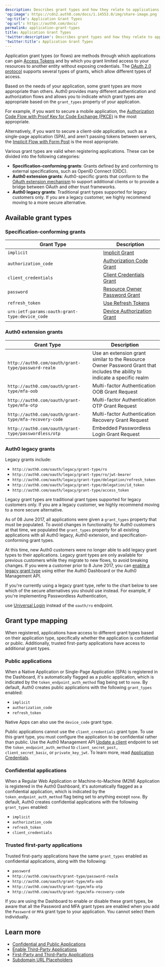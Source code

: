 ```yaml
---
description: Describes grant types and how they relate to applications.
'og:image': https://cdn2.auth0.com/docs/1.14553.0/img/share-image.png
'og:title': Application Grant Types
'og:url': https://auth0.com/docs/
permalink: application-grant-types
title: Application Grant Types
'twitter:description': Describes grant types and how they relate to applications.
'twitter:title': Application Grant Types
---
```

Application grant types (or flows) are methods through which applications can gain [Access Tokens](/secure/tokens/access-tokens) and by which you grant limited access to your resources to another entity without exposing credentials. The [OAuth 2.0 protocol](/get-started/authentication-and-authorization-flow/which-oauth-2-0-flow-should-i-use) supports several types of grants, which allow different types of access.

Based on the needs of your application, some grant types are more appropriate than others. Auth0 provides many different authentication and <Tooltip tip="Authorization Flow: Authorization grant (or workflow) specified in the OAuth 2.0 framework." cta="View Glossary" href="/glossary?term=authorization+flows">authorization flows</Tooltip> and allows you to indicate which grant types are appropriate based on the `grant_types` property of your application.

For example, if you want to secure a mobile application, the [Authorization Code Flow with Proof Key for Code Exchange (PKCE)](/get-started/authentication-and-authorization-flow/authorization-code-flow-with-pkce) is the most appropriate.

Alternatively, if you want to secure a client-side application, such as a single-page application (SPA), and aren't passing tokens between servers, the [Implicit Flow with Form Post](/get-started/authentication-and-authorization-flow/implicit-flow-with-form-post) is the most appropriate.

Various grant types are valid when registering applications. These can be divided into the following categories:

* **Specification-conforming grants**: Grants defined by and conforming to external specifications, such as <Tooltip tip="OpenID: Open standard for authentication that allows applications to verify users' identities without collecting and storing login information." cta="View Glossary" href="/glossary?term=OpenID">OpenID</Tooltip> Connect (OIDC).
* **Auth0 extension grants**: Auth0-specific grants that conform to the [OAuth extension mechanism](https://tools.ietf.org/html/rfc6749#section-4.5) to support additional clients or to provide a bridge between <Tooltip tip="OAuth 2.0: Authorization framework that defines authorization protocols and workflows." cta="View Glossary" href="/glossary?term=OAuth">OAuth</Tooltip> and other trust frameworks.
* **Auth0 legacy grants**: Traditional grant types supported for legacy customers only. If you are a legacy customer, we highly recommend moving to a more secure alternative.

## Available grant types

### Specification-conforming grants

<table class="table"><thead>
<tr>
<th>Grant Type</th>
<th>Description</th>
</tr>
</thead>
<tbody>
<tr>
<td><code>implicit</code></td>
<td><a href="/get-started/authentication-and-authorization-flow/implicit-flow-with-form-post" title="Implicit Flow with Form Post">Implicit Grant</a></td>
</tr>
<tr>
<td><code>authorization_code</code></td>
<td><a href="/get-started/authentication-and-authorization-flow/authorization-code-flow" title="Authorization Code Flow">Authorization Code Grant</a></td>
</tr>
<tr>
<td><code>client_credentials</code></td>
<td><a href="/get-started/authentication-and-authorization-flow/client-credentials-flow" title="Client Credentials Flow">Client Credentials Grant</a></td>
</tr>
<tr>
<td><code>password</code></td>
<td><a href="/get-started/authentication-and-authorization-flow/resource-owner-password-flow" title="Resource Owner Password Flow">Resource Owner Password Grant</a></td>
</tr>
<tr>
<td><code>refresh_token</code></td>
<td><a href="/secure/tokens/refresh-tokens/use-refresh-tokens" title="Use Refresh Tokens">Use Refresh Tokens</a></td>
</tr>
<tr>
<td><code>urn:ietf:params:oauth:grant-type:device_code</code></td>
<td><a href="/get-started/authentication-and-authorization-flow/device-authorization-flow" title="Device Authorization Flow">Device Authorization Grant</a></td>
</tr>
</tbody>
</table>

### Auth0 extension grants

<table class="table"><thead>
<tr>
<th>Grant Type</th>
<th>Description</th>
</tr>
</thead>
<tbody>
<tr>
<td><code>http://auth0.com/oauth/grant-type/password-realm</code></td>
<td>Use an extension grant similar to the Resource Owner Password Grant that includes the ability to indicate a specific realm</td>
</tr>
<tr>
<td><code>http://auth0.com/oauth/grant-type/mfa-oob</code></td>
<td>Multi-factor Authentication OOB Grant Request</td>
</tr>
<tr>
<td><code>http://auth0.com/oauth/grant-type/mfa-otp</code></td>
<td>Multi-factor Authentication OTP Grant Request</td>
</tr>
<tr>
<td><code>http://auth0.com/oauth/grant-type/mfa-recovery-code</code></td>
<td>Multi-factor Authentication Recovery Grant Request</td>
</tr>
<tr>
<td><code>http://auth0.com/oauth/grant-type/passwordless/otp</code></td>
<td>Embedded Passwordless Login Grant Request</td>
</tr>
</tbody>
</table>

### Auth0 legacy grants

Legacy grants include:

* `http://auth0.com/oauth/legacy/grant-type/ro`
* `http://auth0.com/oauth/legacy/grant-type/ro/jwt-bearer`
* `http://auth0.com/oauth/legacy/grant-type/delegation/refresh_token`
* `http://auth0.com/oauth/legacy/grant-type/delegation/id_token`
* `http://auth0.com/oauth/legacy/grant-type/access_token`

Legacy grant types are traditional grant types supported for legacy customers only. If you are a legacy customer, we highly recommend moving to a more secure alternative.

As of 08 June 2017, all applications were given a `grant_types` property that must be populated. To avoid changes in functionality for Auth0 customers at that time, we populated the `grant_types` property for all existing applications with all Auth0 legacy, Auth0 extension, and specification-conforming grant types.

At this time, new Auth0 customers were no longer able to add legacy grant types to their applications. Legacy grant types are only available for previous customers while they migrate to new flows, to avoid breaking changes. If you were a customer prior to 8 June 2017, you can [enable a legacy grant type](/get-started/applications/update-grant-types) using either the <Tooltip tip="Auth0 Dashboard: Auth0's main product to configure your services." cta="View Glossary" href="/glossary?term=Auth0+Dashboard">Auth0 Dashboard</Tooltip> or the Auth0 <Tooltip tip="Auth0 Dashboard: Auth0's main product to configure your services." cta="View Glossary" href="/glossary?term=Management+API">Management API</Tooltip>.

If you're currently using a legacy grant type, refer to the chart below to see which of the secure alternatives you should use instead. For example, if you're implementing <Tooltip tip="Passwordless: Form of authentication that does not rely on a password as the first factor." cta="View Glossary" href="/glossary?term=Passwordless">Passwordless</Tooltip> Authentication,

use [Universal Login](/authenticate/login/auth0-universal-login) instead of the `oauth/ro` endpoint.

## Grant type mapping

When registered, applications have access to different grant types based on their application type, specifically whether the application is confidential or public. Additionally, trusted first-party applications have access to additional grant types.

### Public applications

When a Native Application or Single-Page Application (SPA) is registered in the Dashboard, it's automatically flagged as a public application, which is indicated by the `token_endpoint_auth_method` flag being set to `none`. By default, Auth0 creates public applications with the following `grant_types` enabled:

* `implicit`
* `authorization_code`
* `refresh_token`

Native Apps can also use the `device_code` grant type.

Public applications cannot use the `client_credentials` grant type. To use this grant type, you must configure the application to be confidential rather than public. Use the Auth0 Management API [Update a client](https://auth0.com/docs/api/management/v2#!/Clients/patch_clients_by_id) endpoint to set the `token_endpoint_auth_method` to `client_secret_post,` `client_secret_basic`, or `private_key_jwt`. To learn more, read [Application Credentials](/secure/application-credentials).

### Confidential applications

When a Regular Web Application or Machine-to-Machine (M2M) Application is registered in the Auth0 Dashboard, it's automatically flagged as a confidential application, which is indicated by the `token_endpoint_auth_method` flag being set to anything except `none`. By default, Auth0 creates confidential applications with the following `grant_types` enabled:

* `implicit`
* `authorization_code`
* `refresh_token`
* `client_credentials`

### Trusted first-party applications

Trusted first-party applications have the same `grant_types` enabled as confidential applications, along with the following:

* `password`
* `http://auth0.com/oauth/grant-type/password-realm`
* `http://auth0.com/oauth/grant-type/mfa-oob`
* `http://auth0.com/oauth/grant-type/mfa-otp`
* `http://auth0.com/oauth/grant-type/mfa-recovery-code`

If you are using the Dashboard to enable or disable these grant types, be aware that all the Password and <Tooltip tip="Multi-factor authentication (MFA): User authentication process that uses a factor in addition to username and password such as a code via SMS." cta="View Glossary" href="/glossary?term=MFA">MFA</Tooltip> grant types are enabled when you add the `Password` or `MFA` grant type to your application. You cannot select them individually.

## Learn more

* [Confidential and Public Applications](/get-started/applications/confidential-and-public-applications)
* [Enable Third-Party Applications](/get-started/applications/confidential-and-public-applications/enable-third-party-applications)
* [First-Party and Third-Party Applications](/get-started/applications/confidential-and-public-applications/first-party-and-third-party-applications)
* [Subdomain URL Placeholders](/get-started/applications/wildcards-for-subdomains)